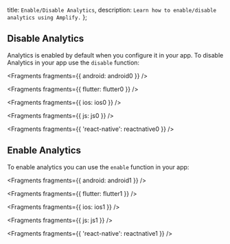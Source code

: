   title: `Enable/Disable Analytics`,
  description: `Learn how to enable/disable analytics using Amplify.`
};

## Disable Analytics

Analytics is enabled by default when you configure it in your app. To disable Analytics in your app use the `disable` function:


<Fragments fragments={{ android: android0 }} />


<Fragments fragments={{ flutter: flutter0 }} />


<Fragments fragments={{ ios: ios0 }} />


<Fragments fragments={{ js: js0 }} />


<Fragments fragments={{ 'react-native': reactnative0 }} />

## Enable Analytics

To enable analytics you can use the `enable` function in your app:


<Fragments fragments={{ android: android1 }} />


<Fragments fragments={{ flutter: flutter1 }} />


<Fragments fragments={{ ios: ios1 }} />


<Fragments fragments={{ js: js1 }} />


<Fragments fragments={{ 'react-native': reactnative1 }} />
